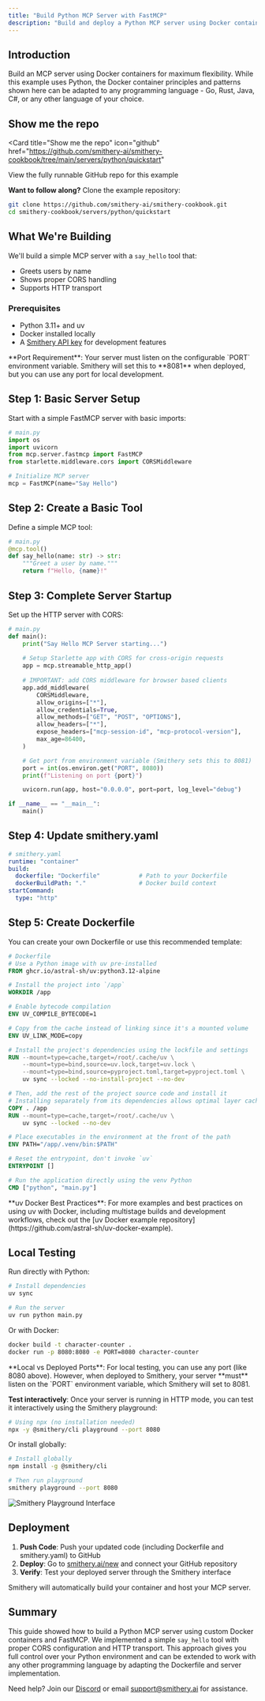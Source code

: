 ```yaml
---
title: "Build Python MCP Server with FastMCP"
description: "Build and deploy a Python MCP server using Docker containers with step-by-step instructions"
---
```


## Introduction

Build an MCP server using Docker containers for maximum flexibility. While this example uses Python, the Docker container principles and patterns shown here can be adapted to any programming language - Go, Rust, Java, C#, or any other language of your choice.

## Show me the repo

<Card
  title="Show me the repo"
  icon="github"
  href="https://github.com/smithery-ai/smithery-cookbook/tree/main/servers/python/quickstart"
>
  View the fully runnable GitHub repo for this example
</Card>

**Want to follow along?** Clone the example repository:

```bash
git clone https://github.com/smithery-ai/smithery-cookbook.git
cd smithery-cookbook/servers/python/quickstart
```

## What We're Building

We'll build a simple MCP server with a `say_hello` tool that:
- Greets users by name
- Shows proper CORS handling
- Supports HTTP transport

### Prerequisites

- Python 3.11+ and uv
- Docker installed locally
- A [Smithery API key](https://smithery.ai) for development features

<Note>
**Port Requirement**: Your server must listen on the configurable `PORT` environment variable. Smithery will set this to **8081** when deployed, but you can use any port for local development.
</Note>

## Step 1: Basic Server Setup

Start with a simple FastMCP server with basic imports:

```python
# main.py
import os
import uvicorn
from mcp.server.fastmcp import FastMCP
from starlette.middleware.cors import CORSMiddleware

# Initialize MCP server
mcp = FastMCP(name="Say Hello")
```

## Step 2: Create a Basic Tool

Define a simple MCP tool:

```python
# main.py
@mcp.tool()
def say_hello(name: str) -> str:
    """Greet a user by name."""
    return f"Hello, {name}!"
```

## Step 3: Complete Server Startup

Set up the HTTP server with CORS:

```python
# main.py
def main():
    print("Say Hello MCP Server starting...")
    
    # Setup Starlette app with CORS for cross-origin requests
    app = mcp.streamable_http_app()
    
    # IMPORTANT: add CORS middleware for browser based clients
    app.add_middleware(
        CORSMiddleware,
        allow_origins=["*"],
        allow_credentials=True,
        allow_methods=["GET", "POST", "OPTIONS"],
        allow_headers=["*"],
        expose_headers=["mcp-session-id", "mcp-protocol-version"],
        max_age=86400,
    )

    # Get port from environment variable (Smithery sets this to 8081)
    port = int(os.environ.get("PORT", 8080))
    print(f"Listening on port {port}")

    uvicorn.run(app, host="0.0.0.0", port=port, log_level="debug")

if __name__ == "__main__":
    main()
```

## Step 4: Update smithery.yaml

```yaml
# smithery.yaml
runtime: "container"
build:
  dockerfile: "Dockerfile"           # Path to your Dockerfile
  dockerBuildPath: "."               # Docker build context
startCommand:
  type: "http"
```

## Step 5: Create Dockerfile

You can create your own Dockerfile or use this recommended template:

```dockerfile
# Dockerfile
# Use a Python image with uv pre-installed
FROM ghcr.io/astral-sh/uv:python3.12-alpine

# Install the project into `/app`
WORKDIR /app

# Enable bytecode compilation
ENV UV_COMPILE_BYTECODE=1

# Copy from the cache instead of linking since it's a mounted volume
ENV UV_LINK_MODE=copy

# Install the project's dependencies using the lockfile and settings
RUN --mount=type=cache,target=/root/.cache/uv \
    --mount=type=bind,source=uv.lock,target=uv.lock \
    --mount=type=bind,source=pyproject.toml,target=pyproject.toml \
    uv sync --locked --no-install-project --no-dev

# Then, add the rest of the project source code and install it
# Installing separately from its dependencies allows optimal layer caching
COPY . /app
RUN --mount=type=cache,target=/root/.cache/uv \
    uv sync --locked --no-dev

# Place executables in the environment at the front of the path
ENV PATH="/app/.venv/bin:$PATH"

# Reset the entrypoint, don't invoke `uv`
ENTRYPOINT []

# Run the application directly using the venv Python
CMD ["python", "main.py"]
```

<Note>
**uv Docker Best Practices**: For more examples and best practices on using uv with Docker, including multistage builds and development workflows, check out the [uv Docker example repository](https://github.com/astral-sh/uv-docker-example).
</Note>

## Local Testing

Run directly with Python:

```bash
# Install dependencies
uv sync

# Run the server
uv run python main.py
```

Or with Docker:

```bash
docker build -t character-counter .
docker run -p 8080:8080 -e PORT=8080 character-counter
```

<Note>
**Local vs Deployed Ports**: For local testing, you can use any port (like 8080 above). However, when deployed to Smithery, your server **must** listen on the `PORT` environment variable, which Smithery will set to 8081.
</Note>

**Test interactively**: Once your server is running in HTTP mode, you can test it interactively using the Smithery playground:

```bash
# Using npx (no installation needed)
npx -y @smithery/cli playground --port 8080
```

Or install globally:

```bash
# Install globally
npm install -g @smithery/cli

# Then run playground
smithery playground --port 8080
```

<img
  src="/images/say-hello.png"
  alt="Smithery Playground Interface"
  className="rounded-lg border shadow-sm"
/>



## Deployment

1. **Push Code**: Push your updated code (including Dockerfile and smithery.yaml) to GitHub
2. **Deploy**: Go to [smithery.ai/new](https://smithery.ai/new) and connect your GitHub repository  
3. **Verify**: Test your deployed server through the Smithery interface

Smithery will automatically build your container and host your MCP server.

## Summary

This guide showed how to build a Python MCP server using custom Docker containers and FastMCP. We implemented a simple `say_hello` tool with proper CORS configuration and HTTP transport. This approach gives you full control over your Python environment and can be extended to work with any other programming language by adapting the Dockerfile and server implementation.

Need help? Join our [Discord](https://discord.gg/Afd38S5p9A) or email [support@smithery.ai](mailto:support@smithery.ai) for assistance.
